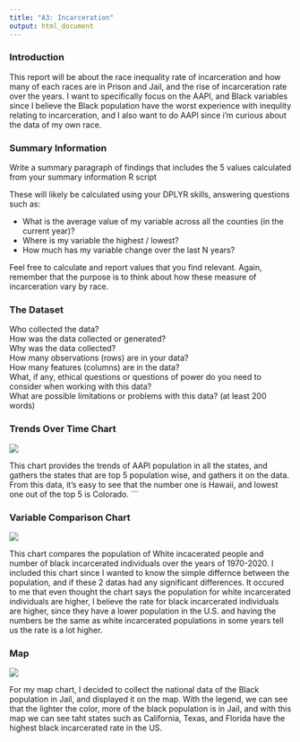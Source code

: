 ```yaml
---
title: "A3: Incarceration"
output: html_document
---
```


### Introduction

This report will be about the race inequality rate of incarceration and how many of each races are in Prison and Jail, and the rise of incarceration rate over the years. I want to specifically focus on the AAPI, and Black variables since I believe the Black population have the worst experience with inequlity relating to incarceration, and I also want to do AAPI since i'm curious about the data of my own race.

### Summary Information

Write a summary paragraph of findings that includes the 5 values calculated from your summary information R script

These will likely be calculated using your DPLYR skills, answering questions such as: 

- What is the average value of my variable across all the counties (in the current year)?
- Where is my variable the highest / lowest?
- How much has my variable change over the last N years?

Feel free to calculate and report values that you find relevant. Again, remember that the purpose is to think about how these measure of incarceration vary by race.

### The Dataset

Who collected the data?  
How was the data collected or generated?  
Why was the data collected?  
How many observations (rows) are in your data?  
How many features (columns) are in the data?  
What, if any, ethical questions or questions of power do you need to consider when working with this data?  
What are possible limitations or problems with this data?   (at least 200 words)


### Trends Over Time Chart

![](Chart1.png)

This chart provides the trends of AAPI population in all the states, and gathers the states that are top 5 population wise, and gathers it on the data. From this data, it's easy to see that the number one is Hawaii, and lowest one out of the top 5 is Colorado. 
```

### Variable Comparison Chart


![](Chart2.png)

This chart compares the population of White incacerated people and number of black incarcerated individuals over the years of 1970-2020. I included this chart since I wanted to know the simple differnce between the population, and if these 2 datas had any significant differences. It occured to me that even thought the chart says the population for white incarcerated individuals are higher, I believe the rate for black incarcerated individuals are higher, since they have a lower population in the U.S. and having the numbers be the same as white incarcerated populations in some years tell us the rate is a lot higher. 


### Map

![](Chart3.png)

For my map chart, I decided to collect the national data of the Black population in Jail, and displayed it on the map. With the legend, we can see that the lighter the color, more of the black population is in Jail, and with this map we can see taht states such as California, Texas, and Florida have the highest black incarcerated rate in the US.


